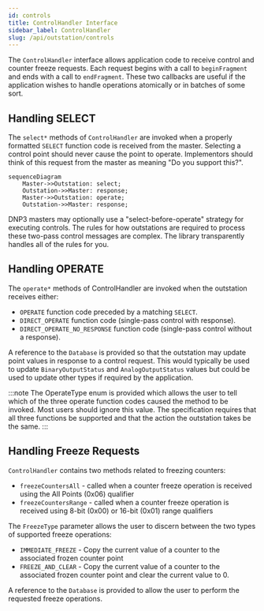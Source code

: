 ```yaml
---
id: controls
title: ControlHandler Interface
sidebar_label: ControlHandler
slug: /api/outstation/controls
---
```



The `ControlHandler` interface allows application code to receive control and counter freeze requests. Each request begins with a call to `beginFragment` and ends
with a call to `endFragment`. These two callbacks are useful if the application wishes to handle operations atomically or in batches of some sort.


## Handling SELECT

The `select*` methods of `ControlHandler` are invoked when a properly formatted `SELECT` function code is received from the master.  Selecting a control
point should never cause the point to operate.  Implementors should think of this request from the master as meaning "Do you support this?".

```mermaid
sequenceDiagram
    Master->>Outstation: select;
    Outstation->>Master: response;
    Master->>Outstation: operate;
    Outstation->>Master: response;
```

DNP3 masters may optionally use a "select-before-operate" strategy for executing controls. The rules for how outstations are required to process these
two-pass control messages are complex. The library transparently handles all of the rules for you.

## Handling OPERATE

The `operate*` methods of ControlHandler are invoked when the outstation receives either:

* `OPERATE` function code preceded by a matching `SELECT`.
* `DIRECT_OPERATE` function code (single-pass control with response).
* `DIRECT_OPERATE_NO_RESPONSE` function code (single-pass control without a response).

A reference to the `Database` is provided so that the outstation may update point values in response to a control request. This would
typically be used to update `BinaryOutputStatus` and `AnalogOutputStatus` values but could be used to update other types if required by the application.


:::note
The OperateType enum is provided which allows the user to tell which of the three operate function codes caused the method to be invoked. Most users
should ignore this value. The specification requires that all three functions be supported and that the action the outstation takes be the same.
:::

## Handling Freeze Requests

`ControlHandler` contains two methods related to freezing counters:

* `freezeCountersAll` - called when a counter freeze operation is received using the All Points (0x06) qualifier
* `freezeCountersRange` - called when a counter freeze operation is received using 8-bit (0x00) or 16-bit (0x01) range qualifiers

The `FreezeType` parameter allows the user to discern between the two types of supported freeze operations:

* `IMMEDIATE_FREEZE` - Copy the current value of a counter to the associated frozen counter point
* `FREEZE_AND_CLEAR` - Copy the current value of a counter to the associated frozen counter point and clear the current value to 0.

A reference to the `Database` is provided to allow the user to perform the requested freeze operations.

